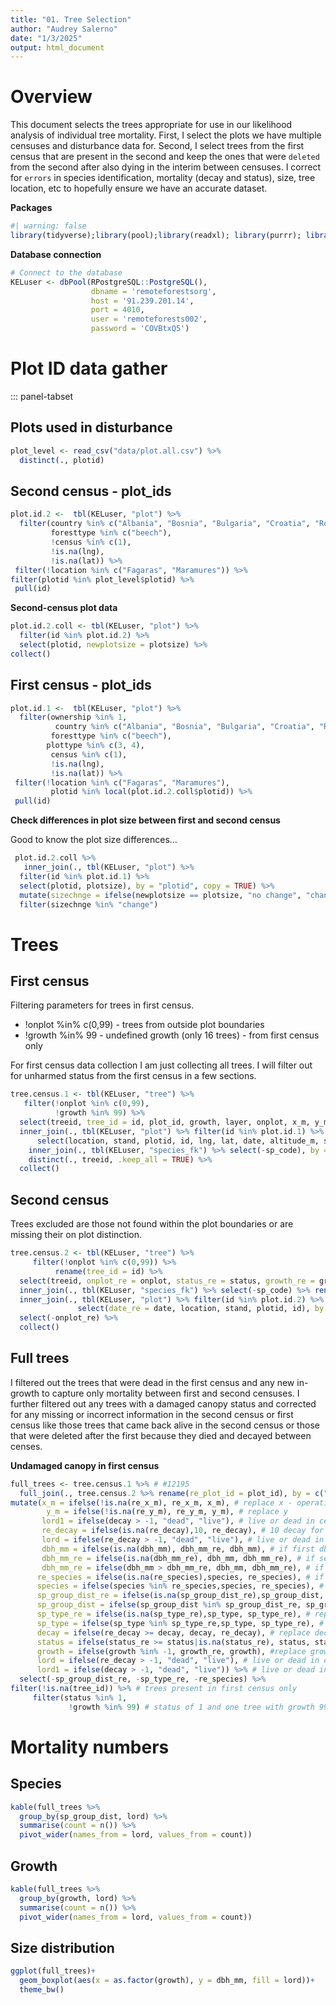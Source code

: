 ```yaml
---
title: "01. Tree Selection"
author: "Audrey Salerno"
date: "1/3/2025"
output: html_document
---
```


# Overview

This document selects the trees appropriate for use in our likelihood analysis of individual tree mortality. 
First, I select the plots we have multiple censuses and disturbance data for. Second, I select trees from the first census that are present in the second and keep the ones that were `deleted` from the second after also dying in the interim between censuses. I correct for `errors` in species identification, mortality (decay and status), size, tree location, etc to hopefully ensure we have an accurate dataset. 

**Packages**

```r
#| warning: false
library(tidyverse);library(pool);library(readxl); library(purrr); library(readr); library(dplR); library(RPostgreSQL); library(knitr)
```

**Database connection**
```r
# Connect to the database
KELuser <- dbPool(RPostgreSQL::PostgreSQL(),
                  dbname = 'remoteforestsorg',
                  host = '91.239.201.14',
                  port = 4010,
                  user = 'remoteforests002', 
                  password = 'COVBtxQ5')
```

# Plot ID data gather

::: panel-tabset

## Plots used in disturbance

```r
plot_level <- read_csv("data/plot.all.csv") %>% 
  distinct(., plotid)
```

## Second census - plot_ids

```r
plot.id.2 <-  tbl(KELuser, "plot") %>%
  filter(country %in% c("Albania", "Bosnia", "Bulgaria", "Croatia", "Romania"),
         foresttype %in% c("beech"),
         !census %in% c(1),
         !is.na(lng),
         !is.na(lat)) %>%
 filter(!location %in% c("Fagaras", "Maramures")) %>%
filter(plotid %in% plot_level$plotid) %>%
 pull(id)
```

**Second-census plot data**
```r
plot.id.2.coll <- tbl(KELuser, "plot") %>%
  filter(id %in% plot.id.2) %>%
  select(plotid, newplotsize = plotsize) %>%
collect()
```

## First census - plot_ids

```r
plot.id.1 <-  tbl(KELuser, "plot") %>%
  filter(ownership %in% 1,
          country %in% c("Albania", "Bosnia", "Bulgaria", "Croatia", "Romania"),
         foresttype %in% c("beech"),
        plottype %in% c(3, 4),
         census %in% c(1),
         !is.na(lng),
         !is.na(lat)) %>%
 filter(!location %in% c("Fagaras", "Maramures"),
         plotid %in% local(plot.id.2.coll$plotid)) %>%
 pull(id)
```

**Check differences in plot size between first and second census**

Good to know the plot size differences... 

```r
 plot.id.2.coll %>%
   inner_join(., tbl(KELuser, "plot") %>%
  filter(id %in% plot.id.1) %>%
  select(plotid, plotsize), by = "plotid", copy = TRUE) %>%
  mutate(sizechnge = ifelse(newplotsize == plotsize, "no change", "change")) %>%
  filter(sizechnge %in% "change")
```

# Trees

::: panel-tabset

## First census

Filtering parameters for trees in first census. 

* !onplot %in% c(0,99) - trees from outside plot boundaries
* !growth %in% 99 - undefined growth (only 16 trees) - from first census only 

For first census data collection I am just collecting all trees. I will filter out for unharmed status from the first census in a few sections. 

```r
tree.census.1 <- tbl(KELuser, "tree") %>%
   filter(!onplot %in% c(0,99),
          !growth %in% 99) %>%
  select(treeid, tree_id = id, plot_id, growth, layer, onplot, x_m, y_m, dbh_mm, decay, species, treetype, status) %>%
  inner_join(., tbl(KELuser, "plot") %>% filter(id %in% plot.id.1) %>% 
      select(location, stand, plotid, id, lng, lat, date, altitude_m, slope, aspect), by = c("plot_id" = "id")) %>%
    inner_join(., tbl(KELuser, "species_fk") %>% select(-sp_code), by = c("species" = "id")) %>%
    distinct(., treeid, .keep_all = TRUE) %>%
  collect()
```

## Second census

Trees excluded are those not found within the plot boundaries or are missing their on plot distinction.

```r
tree.census.2 <- tbl(KELuser, "tree") %>%
     filter(!onplot %in% c(0,99)) %>%
          rename(tree_id = id) %>%
  select(treeid, onplot_re = onplot, status_re = status, growth_re = growth, layer_re = layer, re_species = species, dbh_mm_re = dbh_mm, re_x_m = x_m, re_y_m = y_m, re_decay = decay, plot_id) %>%
  inner_join(., tbl(KELuser, "species_fk") %>% select(-sp_code) %>% rename(sp_type_re = sp_type, sp_group_dist_re = sp_group_dist), by = c("re_species" = "id")) %>%
  inner_join(., tbl(KELuser, "plot") %>% filter(id %in% plot.id.2) %>%
               select(date_re = date, location, stand, plotid, id), by = c("plot_id" = "id")) %>%
  select(-onplot_re) %>%
  collect() 
```

## Full trees

I filtered out the trees that were dead in the first census and any new in-growth to capture only mortality between first and second censuses. I further filtered out any trees with a damaged canopy status and corrected for any missing or incorrect information in the second census or first census like those trees that came back alive in the second census or those that were deleted after the first because they died and decayed between censes. 

**Undamaged canopy in first census**

```r
full_trees <- tree.census.1 %>% # #12195
  full_join(., tree.census.2 %>% rename(re_plot_id = plot_id), by = c("location", "stand", "plotid", "treeid")) %>% #ignore all of the added trees from ingrowth in the second census - there are some larger trees that were likely missed 
mutate(x_m = ifelse(!is.na(re_x_m), re_x_m, x_m), # replace x - operating off assumption that second measure is more accurate
        y_m = ifelse(!is.na(re_y_m), re_y_m, y_m), # replace y 
       lord1 = ifelse(decay > -1, "dead", "live"), # live or dead in census 1
       re_decay = ifelse(is.na(re_decay),10, re_decay), # 10 decay for census 1 trees missing in census 2 - assumed dead
       lord = ifelse(re_decay > -1, "dead", "live"), # live or dead in census 2
       dbh_mm = ifelse(is.na(dbh_mm), dbh_mm_re, dbh_mm), # if first dbh is na, replace first with second measure
       dbh_mm_re = ifelse(is.na(dbh_mm_re), dbh_mm, dbh_mm_re), # if second dbh is na, replace with first
       dbh_mm_re = ifelse(dbh_mm > dbh_mm_re, dbh_mm, dbh_mm_re), # if first dbh is greater than second, replace seconf with first
      re_species = ifelse(is.na(re_species),species, re_species), # if second species is na, replace with first 
      species = ifelse(species %in% re_species,species, re_species), # basically same as other species stuff above and below
      sp_group_dist_re = ifelse(is.na(sp_group_dist_re),sp_group_dist, sp_group_dist_re),# basically same as other species stuff above and below
      sp_group_dist = ifelse(sp_group_dist %in% sp_group_dist_re, sp_group_dist, sp_group_dist_re), # basically same as other species stuff above and below
      sp_type_re = ifelse(is.na(sp_type_re),sp_type, sp_type_re), # replace sp_type if na
      sp_type = ifelse(sp_type %in% sp_type_re,sp_type, sp_type_re), # replace sp_type if different
      decay = ifelse(re_decay >= decay, decay, re_decay), # replace decay in first with second if tree was alive in second 
      status = ifelse(status_re >= status|is.na(status_re), status, status_re), # replace status in first census with second if the tree was living in second census
      growth = ifelse(growth %in% -1, growth_re, growth), #replace growth with n
      lord = ifelse(re_decay > -1, "dead", "live"), # live or dead in census 2
      lord1 = ifelse(decay > -1, "dead", "live")) %>% # live or dead in census 1
  select(-sp_group_dist_re, -sp_type_re, -re_species) %>%
filter(!is.na(tree_id)) %>% # trees present in first census only
     filter(status %in% 1,
             !growth %in% 99) # status of 1 and one tree with growth 99 
```

:::

# Mortality numbers

## Species

```r
kable(full_trees %>% 
  group_by(sp_group_dist, lord) %>%
  summarise(count = n()) %>%
  pivot_wider(names_from = lord, values_from = count))
```

## Growth

```r
kable(full_trees %>% 
  group_by(growth, lord) %>%
  summarise(count = n()) %>%
  pivot_wider(names_from = lord, values_from = count))
```

## Size distribution

```r
ggplot(full_trees)+
  geom_boxplot(aes(x = as.factor(growth), y = dbh_mm, fill = lord))+
  theme_bw()
```












